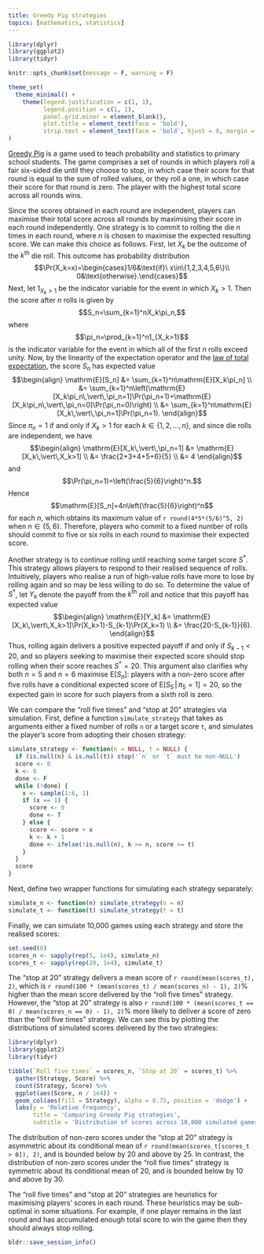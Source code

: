 ```yaml
---
title: Greedy Pig strategies
topics: [mathematics, statistics]
---
```


```r
library(dplyr)
library(ggplot2)
library(tidyr)

knitr::opts_chunk$set(message = F, warning = F)

theme_set(
  theme_minimal() +
    theme(legend.justification = c(1, 1),
          legend.position = c(1, 1),
          panel.grid.minor = element_blank(),
          plot.title = element_text(face = 'bold'),
          strip.text = element_text(face = 'bold', hjust = 0, margin = margin(b = 5), size = 10))
)
```

[Greedy Pig](https://nzmaths.co.nz/resource/greedy-pig-1) is a game used to teach probability and statistics to primary school students.
The game comprises a set of rounds in which players roll a fair six-sided die until they choose to stop, in which case their score for that round is equal to the sum of rolled values, or they roll a one, in which case their score for that round is zero.
The player with the highest total score across all rounds wins.

Since the scores obtained in each round are independent, players can maximise their total score across all rounds by maximising their score in each round independently.
One strategy is to commit to rolling the die $n$ times in each round, where $n$ is chosen to maximise the expected resulting score.
We can make this choice as follows.
First, let $X_k$ be the outcome of the $k^\text{th}$ die roll.
This outcome has probability distribution
$$\Pr(X_k=x)=\begin{cases}1/6&\text{if}\ x\in\{1,2,3,4,5,6\}\\ 0&\text{otherwise}.\end{cases}$$
Next, let $1_{X_k>1}$ be the indicator variable for the event in which $X_k>1$.
Then the score after $n$ rolls is given by
$$S_n=\sum_{k=1}^nX_k\pi_n,$$
where
$$\pi_n=\prod_{k=1}^n1_{X_k>1}$$
is the indicator variable for the event in which all of the first $n$ rolls exceed unity.
Now, by the linearity of the expectation operator and the [law of total expectation](https://en.wikipedia.org/wiki/Law_of_total_expectation), the score $S_n$ has expected value
$$\begin{align}
\mathrm{E}[S_n]
&= \sum_{k=1}^n\mathrm{E}[X_k\pi_n] \\
&= \sum_{k=1}^n\left(\mathrm{E}[X_k\pi_n\,\vert\,\pi_n=1]\Pr(\pi_n=1)+\mathrm{E}[X_k\pi_n\,\vert\,\pi_n=0]\Pr(\pi_n=0)\right) \\
&= \sum_{k=1}^n\mathrm{E}[X_k\,\vert\,\pi_n=1]\Pr(\pi_n=1).
\end{align}$$
Since $\pi_n=1$ if and only if $X_k>1$ for each $k\in\{1,2,\ldots,n\}$, and since die rolls are independent, we have
$$\begin{align}
\mathrm{E}[X_k\,\vert\,\pi_n=1]
&= \mathrm{E}[X_k\,\vert\,X_k>1] \\
&= \frac{2+3+4+5+6}{5} \\
&= 4
\end{align}$$
and
$$\Pr(\pi_n=1)=\left(\frac{5}{6}\right)^n.$$
Hence
$$\mathrm{E}[S_n]=4n\left(\frac{5}{6}\right)^n$$
for each $n$, which obtains its maximum value of `r round(4*5*(5/6)^5, 2)` when $n\in\{5,6\}$.
Therefore, players who commit to a fixed number of rolls should commit to five or six rolls in each round to maximise their expected score.

Another strategy is to continue rolling until reaching some target score $S^*$.
This strategy allows players to respond to their realised sequence of rolls.
Intuitively, players who realise a run of high-value rolls have more to lose by rolling again and so may be less willing to do so.
To determine the value of $S^*$, let $Y_k$ denote the payoff from the $k^\text{th}$ roll and notice that this payoff has expected value
$$\begin{align}
\mathrm{E}[Y_k]
&= \mathrm{E}[X_k\,\vert\,X_k>1]\Pr(X_k>1)-S_{k-1}\Pr(X_k=1) \\
&= \frac{20-S_{k-1}}{6}.
\end{align}$$
Thus, rolling again delivers a positive expected payoff if and only if $S_{k-1}<20$, and so players seeking to maximise their expected score should stop rolling when their score reaches $S^*=20$.
This argument also clarifies why both $n=5$ and $n=6$ maximise $\mathrm{E}[S_n]$: players with a non-zero score after five rolls have a conditional expected score of $\mathrm{E}[S_5\,\vert\,\pi_5=1]=20$, so the expected gain in score for such players from a sixth roll is zero.

We can compare the "roll five times" and "stop at 20" strategies via simulation.
First, define a function `simulate_strategy` that takes as arguments either a fixed number of rolls `n` or a target score `t`, and simulates the player's score from adopting their chosen strategy:
```r
simulate_strategy <- function(n = NULL, t = NULL) {
  if (is.null(n) & is.null(t)) stop('`n` or `t` must be non-NULL')
  score <- 0
  k <- 0
  done <- F
  while (!done) {
    x <- sample(1:6, 1)
    if (x == 1) {
      score <- 0
      done <- T
    } else {
      score <- score + x
      k <- k + 1
      done <- ifelse(!is.null(n), k >= n, score >= t)
    }
  }
  score
}
```
Next, define two wrapper functions for simulating each strategy separately:
```r
simulate_n <- function(n) simulate_strategy(n = n)
simulate_t <- function(t) simulate_strategy(t = t)
```
Finally, we can simulate 10,000 games using each strategy and store the realised scores:
```r
set.seed(0)
scores_n <- sapply(rep(5, 1e4), simulate_n)
scores_t <- sapply(rep(20, 1e4), simulate_t)
```

The "stop at 20" strategy delivers a mean score of `r round(mean(scores_t), 2)`, which is `r round(100 * (mean(scores_t) / mean(scores_n) - 1), 2)`% higher than the mean score delivered by the "roll five times" strategy.
However, the "stop at 20" strategy is also `r round(100 * (mean(scores_t == 0) / mean(scores_n == 0) - 1), 2)`% more likely to deliver a score of zero than the "roll five times" strategy.
We can see this by plotting the distributions of simulated scores delivered by the two strategies:
```r
library(dplyr)
library(ggplot2)
library(tidyr)

tibble(`Roll five times` = scores_n, `Stop at 20` = scores_t) %>%
  gather(Strategy, Score) %>%
  count(Strategy, Score) %>%
  ggplot(aes(Score, n / 1e4)) +
  geom_col(aes(fill = Strategy), alpha = 0.75, position = 'dodge') +
  labs(y = 'Relative frequency',
       title = 'Comparing Greedy Pig strategies',
       subtitle = 'Distribution of scores across 10,000 simulated games')
```

The distribution of non-zero scores under the "stop at 20" strategy is asymmetric about its conditional mean of `r round(mean(scores_t[scores_t > 0]), 2)`, and is bounded below by 20 and above by 25.
In contrast, the distribution of non-zero scores under the "roll five times" strategy is symmetric about its conditional mean of 20, and is bounded below by 10 and above by 30.

The "roll five times" and "stop at 20" strategies are heuristics for maximising players' scores in each round.
These heuristics may be sub-optimal in some situations.
For example, if one player remains in the last round and has accumulated enough total score to win the game then they should always stop rolling.

```r
bldr::save_session_info()
```
